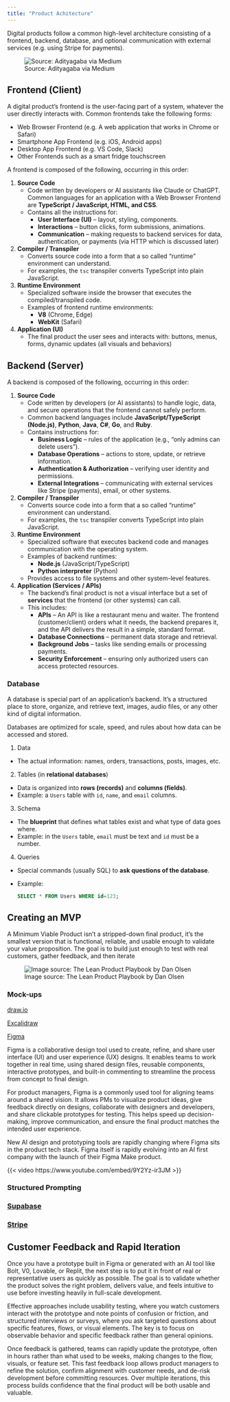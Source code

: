 ```yaml
---
title: "Product Achitecture"
---
```


  Digital products follow a common high-level architecture consisting of a frontend, backend, database, and optional communication with external services (e.g. using Stripe for payments).
  
  ![Source: Adityagaba via Medium](images/architecture.png)

## Frontend (Client)

A digital product's frontend is the user-facing part of a system, whatever the user directly interacts with. Common frontends take the following forms:

- Web Browser Frontend (e.g. A web application that works in Chrome or Safari)
- Smartphone App Frontend (e.g. iOS, Android apps)
- Desktop App Frontend (e.g. VS Code, Slack)
- Other Frontends such as a smart fridge touchscreen

A frontend is composed of the following, occurring in this order:

1. **Source Code**  
   - Code written by developers or AI assistants like Claude or ChatGPT. Common languages for an application with a Web Browser Frontend are **TypeScript / JavaScript, HTML, and CSS**.  
   - Contains all the instructions for:  
     - **User Interface (UI)** – layout, styling, components.  
     - **Interactions** – button clicks, form submissions, animations.  
     - **Communication** – making requests to backend services for data, authentication, or payments (via HTTP which is discussed later)

2. **Compiler / Transpiler**  
   - Converts source code into a form that a so called "runtime" environment can understand.  
   - For examples, the `tsc` transpiler converts TypeScript into plain JavaScript.  

3. **Runtime Environment**  
   - Specialized software inside the browser that executes the compiled/transpiled code.  
   - Examples of frontend runtime environments:  
     - **V8** (Chrome, Edge)  
     - **WebKit** (Safari)

4. **Application (UI)**  
   - The final product the user sees and interacts with: buttons, menus, forms, dynamic updates (all visuals and behaviors)
   

## Backend (Server)

A backend is composed of the following, occurring in this order:

1. **Source Code**  
   - Code written by developers (or AI assistants) to handle logic, data, and secure operations that the frontend cannot safely perform.  
   - Common backend languages include **JavaScript/TypeScript (Node.js)**, **Python**, **Java**, **C#**, **Go**, and **Ruby**.  
   - Contains instructions for:  
     - **Business Logic** – rules of the application (e.g., "only admins can delete users").  
     - **Database Operations** – actions to store, update, or retrieve information.  
     - **Authentication & Authorization** – verifying user identity and permissions.  
     - **External Integrations** – communicating with external services like Stripe (payments), email, or other systems.  

2. **Compiler / Transpiler**  
   - Converts source code into a form that a so called "runtime" environment can understand.  
   - For examples, the `tsc` transpiler converts TypeScript into plain JavaScript.  

3. **Runtime Environment**  
   - Specialized software that executes backend code and manages communication with the operating system.  
   - Examples of backend runtimes:  
     - **Node.js** (JavaScript/TypeScript)  
     - **Python interpreter** (Python)  
   - Provides access to file systems and other system-level features.  

4. **Application (Services / APIs)**  
   - The backend’s final product is not a visual interface but a set of **services** that the frontend (or other systems) can call.  
   - This includes:  
     - **APIs** – An API is like a restaurant menu and waiter. The frontend (customer/client) orders what it needs, the backend prepares it, and the API delivers the result in a simple, standard format.
     - **Database Connections** – permanent data storage and retrieval.  
     - **Background Jobs** – tasks like sending emails or processing payments.
     - **Security Enforcement** – ensuring only authorized users can access protected resources.
     
### Database

A database is special part of an application's backend. It's a structured place to store, organize, and retrieve text, images, audio files, or any other kind of digital information. 

Databases are optimized for scale, speed, and rules about how data can be accessed and stored.

1. Data  
- The actual information: names, orders, transactions, posts, images, etc.  

2. Tables (in **relational databases**)  
- Data is organized into **rows (records)** and **columns (fields)**.  
- Example: a `Users` table with `id`, `name`, and `email` columns.  

3. Schema  
- The **blueprint** that defines what tables exist and what type of data goes where.  
- Example: in the `Users` table, `email` must be text and `id` must be a number.  

4. Queries  
- Special commands (usually SQL) to **ask questions of the database**.  
- Example:  
  ```sql
  SELECT * FROM Users WHERE id=123;
  ```
  
## Creating an MVP

A Minimum Viable Product isn’t a stripped-down final product, it’s the smallest version that is functional, reliable, and usable enough to validate your value proposition. The goal is to build just enough to test with real customers, gather feedback, and then iterate

![Image source: The Lean Product Playbook by Dan Olsen](images/mvp.png)

### Mock-ups

[draw.io](https://www.drawio.com/)

[Excalidraw](https://plus.excalidraw.com/)

[Figma](https://www.figma.com/)

Figma is a collaborative design tool used to create, refine, and share user interface (UI) and user experience (UX) designs. It enables teams to work together in real time, using shared design files, reusable components, interactive prototypes, and built-in commenting to streamline the process from concept to final design.

For product managers, Figma is a commonly used tool for aligning teams around a shared vision. It allows PMs to visualize product ideas, give feedback directly on designs, collaborate with designers and developers, and share clickable prototypes for testing. This helps speed up decision-making, improve communication, and ensure the final product matches the intended user experience.

New AI design and prototyping tools are rapidly changing where Figma sits in the product tech stack. Figma itself is rapidly evolving into an AI first company with the launch of their Figma Make product.

{{< video https://www.youtube.com/embed/9Y2Yz-ir3JM >}}

### Structured Prompting

### [Supabase](https://supabase.com/)

### [Stripe](https://stripe.com/)

## Customer Feedback and Rapid Iteration

Once you have a prototype built in Figma or generated with an AI tool like Bolt, V0, Lovable, or Replit, the next step is to put it in front of real or representative users as quickly as possible. The goal is to validate whether the product solves the right problem, delivers value, and feels intuitive to use before investing heavily in full-scale development.

Effective approaches include usability testing, where you watch customers interact with the prototype and note points of confusion or friction, and structured interviews or surveys, where you ask targeted questions about specific features, flows, or visual elements. The key is to focus on observable behavior and specific feedback rather than general opinions.

Once feedback is gathered, teams can rapidly update the prototype, often in hours rather than what used to be weeks, making changes to the flow, visuals, or feature set. This fast feedback loop allows product managers to refine the solution, confirm alignment with customer needs, and de-risk development before committing resources. Over multiple iterations, this process builds confidence that the final product will be both usable and valuable.

